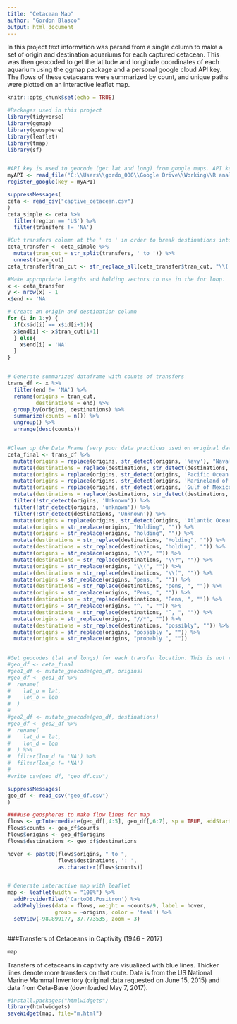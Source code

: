 ```yaml
---
title: "Cetacean Map"
author: "Gordon Blasco"
output: html_document
---
```

In this project text information was parsed from a single column to make a set of origin and destination aquariums for each captured cetacean. This was then geocoded to get the latitude and longitude coordinates of each aquarium using the ggmap package and a personal google cloud API key. The flows of these cetaceans were summarized by count, and unique paths were plotted on an interactive leaflet map. 

```r
knitr::opts_chunk$set(echo = TRUE)
```

```r
#Packages used in this project
library(tidyverse)
library(ggmap)
library(geosphere)
library(leaflet)
library(tmap)
library(sf)


#API key is used to geocode (get lat and long) from google maps. API keys are sensitve so I am not uploading the raw code. Instead, I read it off of my computer as a text file.
myAPI <- read_file("C:\\Users\\gordo_000\\Google Drive\\Working\\R analysis\\API keys\\reddish_api.txt")
register_google(key = myAPI)
```



```r
suppressMessages(
ceta <- read_csv("captive_cetacean.csv")
)
ceta_simple <- ceta %>%
  filter(region == 'US') %>% 
  filter(transfers != 'NA')

#Cut transfers column at the ' to ' in order to break destinations into different rows. 
ceta_transfer <- ceta_simple %>% 
  mutate(tran_cut = str_split(transfers, ' to ')) %>% 
  unnest(tran_cut)
ceta_transfer$tran_cut <- str_replace_all(ceta_transfer$tran_cut, "\\(.*\\)", "")

#Make appropriate lengths and holding vectors to use in the for loop.
x <- ceta_transfer
y <- nrow(x) - 1
x$end <- 'NA'

# Create an origin and destination column 
for (i in 1:y) {
  if(x$id[i] == x$id[i+1]){
  x$end[i] <- x$tran_cut[i+1]
  } else{
    x$end[i] = 'NA'
  }
}


# Generate summarized dataframe with counts of transfers
trans_df <- x %>% 
  filter(end != 'NA') %>% 
  rename(origins = tran_cut,
         destinations = end) %>% 
  group_by(origins, destinations) %>% 
  summarize(counts = n()) %>% 
  ungroup() %>% 
  arrange(desc(counts))


#Clean up the Data Frame (very poor data practices used on original dataset)
ceta_final <- trans_df %>% 
  mutate(origins = replace(origins, str_detect(origins, 'Navy'), "Naval Base Point Loma")) %>% 
  mutate(destinations = replace(destinations, str_detect(destinations, 'Navy'), "Naval Base Point Loma")) %>%
  mutate(origins = replace(origins, str_detect(origins, 'Pacific Ocean'), "Pacific Ocean")) %>% 
  mutate(origins = replace(origins, str_detect(origins, 'Marineland of the Pacific'), "Marineland of the Pacific"))%>% 
  mutate(origins = replace(origins, str_detect(origins, 'Gulf of Mexico'), "Gulf of Mexico")) %>% 
  mutate(destinations = replace(destinations, str_detect(destinations, 'Gulf of Mexico'), "Gulf of Mexico")) %>% 
  filter(!str_detect(origins, 'Unknown')) %>% 
  filter(!str_detect(origins, 'unknown')) %>%
  filter(!str_detect(destinations, 'Unknown')) %>% 
  mutate(origins = replace(origins, str_detect(origins, 'Atlantic Ocean'), "Atlantic Ocean")) %>% 
  mutate(origins = str_replace(origins, "Holding", "")) %>% 
  mutate(origins = str_replace(origins, "holding", "")) %>% 
  mutate(destinations = str_replace(destinations, "Holding", "")) %>% 
  mutate(destinations = str_replace(destinations, "holding", "")) %>% 
  mutate(origins = str_replace(origins, "\\?", "")) %>% 
  mutate(destinations = str_replace(destinations, "\\?", "")) %>% 
  mutate(origins = str_replace(origins, "\\(", "")) %>% 
  mutate(destinations = str_replace(destinations, "\\(", "")) %>% 
  mutate(origins = str_replace(origins, "pens, ", "")) %>% 
  mutate(destinations = str_replace(destinations, "pens, ", "")) %>% 
  mutate(origins = str_replace(origins, "Pens, ", "")) %>% 
  mutate(destinations = str_replace(destinations, "Pens, ", "")) %>% 
  mutate(origins = str_replace(origins, "^, ", "")) %>% 
  mutate(destinations = str_replace(destinations, "^, ", "")) %>% 
  mutate(origins = str_replace(origins, "//*", "")) %>% 
  mutate(destinations = str_replace(destinations, "possibly", "")) %>% 
  mutate(origins = str_replace(origins, "possibly ", "")) %>%
  mutate(origins = str_replace(origins, "probably ", ""))
  

#Get geocodes (lat and longs) for each transfer location. This is not run durring knit because of how long it takes. Instead final data frame was saved and used for making the map. 
#geo_df <- ceta_final
#geo1_df <- mutate_geocode(geo_df, origins)
#geo_df <- geo1_df %>% 
#  rename(
#    lat_o = lat,
#    lon_o = lon
#  )
#
#geo2_df <- mutate_geocode(geo_df, destinations)
#geo_df <- geo2_df %>% 
#  rename(
#    lat_d = lat,
#    lon_d = lon
#  ) %>% 
#  filter(lon_d != 'NA') %>% 
#  filter(lon_o != 'NA')
#
#write_csv(geo_df, "geo_df.csv")

suppressMessages(
geo_df <- read_csv("geo_df.csv")
)

####use geospheres to make flow lines for map
flows <- gcIntermediate(geo_df[,4:5], geo_df[,6:7], sp = TRUE, addStartEnd = TRUE, breakAtDateLine=TRUE)
flows$counts <- geo_df$counts
flows$origins <- geo_df$origins
flows$destinations <- geo_df$destinations

hover <- paste0(flows$origins, " to ", 
                flows$destinations, ': ', 
                as.character(flows$counts))


# Generate interactive map with leaflet
map <- leaflet(width = "100%") %>%
  addProviderTiles('CartoDB.Positron') %>%
  addPolylines(data = flows, weight = ~counts/9, label = hover, 
               group = ~origins, color = 'teal') %>% 
  setView(-98.899177, 37.773535, zoom = 3)



```
###Transfers of Cetaceans in Captivity  (1946 - 2017)
```r
map
```
Transfers of cetaceans in captivity are visualized with blue lines. Thicker lines denote more transfers on that route. Data is from the US National Marine Mammal Inventory (original data requested on June 15, 2015) and data from Ceta-Base (downloaded May 7, 2017). 


```r
#install.packages("htmlwidgets")
library(htmlwidgets)
saveWidget(map, file="m.html")
```

